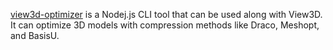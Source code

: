 [view3d-optimizer](https://github.com/naver/egjs-view3d/tree/main/packages/view3d-optimizer) is a Nodej.js CLI tool that can be used along with View3D.
It can optimize 3D models with compression methods like Draco, Meshopt, and BasisU.
